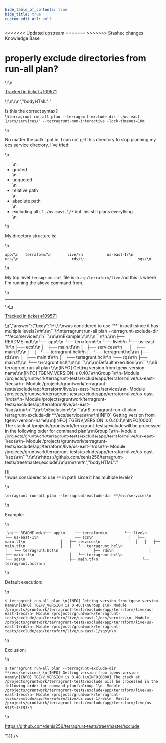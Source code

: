 ```yaml
---
hide_table_of_contents: true
hide_title: true
custom_edit_url: null
---
```



<head>
<<<<<<< Updated upstream
  <link rel="canonical" href="https://github.com/tnn-gruntwork-io/knowledge-base/discussions/586" />
=======
  <link rel="canonical" href="https://github.com/tnn-gruntwork-io/knowledge-base/discussions/586" />
>>>>>>> Stashed changes
</head>

<CenterLayout>
<span className="searchCategory">Knowledge Base</span>
<h1>properly exclude directories from run-all plan?</h1>
<GitHub discussion={{"id":"D_kwDOF8slf84ARWrZ","number":586,"author":{"login":"calebtote"},"title":"properly exclude directories from run-all plan?","body":"\r\nIs this the correct syntax?\r\n`terragrunt run-all plan --terragrunt-exclude-dir './us-east-1/ecs/services/' --terragrunt-non-interactive -lock-timeout=10m`\r\n\r\nNo matter the path I put in, I can not get this directory to stop planning my ecs service directory. I’ve tried:\r\n\r\n- quoted\r\n- unquoted\r\n- relative path\r\n- absolute path\r\n- excluding all of `./us-east-1/*` but this still plans everything\r\n\r\nMy directory structure is:\r\n\r\n```\r\napp/\r\n   terraform/\r\n       live/\r\n           us-east-1/\r\n                        ecs/\r\n                        rds/\r\n                        sqs/\r\n```\r\n\r\nMy top level `terragrunt.hcl` file is in `app/terraform/live` and this is where I'm running the above command from.\r\n\r\n---\r\n\r\n<ins datetime=\"2022-11-08T16:50:01Z\">\r\n  <p><a href=\"https://support.gruntwork.io/hc/requests/109571\">Tracked in ticket #109571</a></p>\r\n</ins>\r\n","bodyHTML":"<p dir=\"auto\">Is this the correct syntax?<br>\n<code class=\"notranslate\">terragrunt run-all plan --terragrunt-exclude-dir './us-east-1/ecs/services/' --terragrunt-non-interactive -lock-timeout=10m</code></p>\n<p dir=\"auto\">No matter the path I put in, I can not get this directory to stop planning my ecs service directory. I’ve tried:</p>\n<ul dir=\"auto\">\n<li>quoted</li>\n<li>unquoted</li>\n<li>relative path</li>\n<li>absolute path</li>\n<li>excluding all of <code class=\"notranslate\">./us-east-1/*</code> but this still plans everything</li>\n</ul>\n<p dir=\"auto\">My directory structure is:</p>\n<div class=\"snippet-clipboard-content notranslate position-relative overflow-auto\" data-snippet-clipboard-copy-content=\"app/\n   terraform/\n       live/\n           us-east-1/\n                        ecs/\n                        rds/\n                        sqs/\"><pre class=\"notranslate\"><code class=\"notranslate\">app/\n   terraform/\n       live/\n           us-east-1/\n                        ecs/\n                        rds/\n                        sqs/\n</code></pre></div>\n<p dir=\"auto\">My top level <code class=\"notranslate\">terragrunt.hcl</code> file is in <code class=\"notranslate\">app/terraform/live</code> and this is where I'm running the above command from.</p>\n<hr>\n<ins datetime=\"2022-11-08T16:50:01Z\">\n  <p dir=\"auto\"><a href=\"https://support.gruntwork.io/hc/requests/109571\" rel=\"nofollow\">Tracked in ticket #109571</a></p>\n</ins>","answer":{"body":"Hi,\r\nwas considered to use `**` in path since it has multiple levels?\r\n\r\n```\r\nterragrunt run-all plan --terragrunt-exclude-dir **/ecs/services\r\n```\r\n\r\nExample:\r\n\r\n```\r\n.\r\n├── README.md\r\n└── app\r\n    └── terraform\r\n        └── live\r\n            └── us-east-1\r\n                ├── ecs\r\n                │   ├── main.tf\r\n                │   ├── services\r\n                │   │   ├── main.tf\r\n                │   │   └── terragrunt.hcl\r\n                │   └── terragrunt.hcl\r\n                ├── rds\r\n                │   ├── main.tf\r\n                │   └── terragrunt.hcl\r\n                └── sqs\r\n                    ├── main.tf\r\n                    └── terragrunt.hcl\r\n\r\n```\r\n\r\nDefault execution:\r\n```\r\n$ terragrunt run-all plan \r\n[INFO] Getting version from tgenv-version-name\r\n[INFO] TGENV_VERSION is 0.40.1\r\nGroup 1\r\n- Module /projects/gruntwork/terragrunt-tests/exclude/app/terraform/live/us-east-1/ecs\r\n- Module /projects/gruntwork/terragrunt-tests/exclude/app/terraform/live/us-east-1/ecs/services\r\n- Module /projects/gruntwork/terragrunt-tests/exclude/app/terraform/live/us-east-1/rds\r\n- Module /projects/gruntwork/terragrunt-tests/exclude/app/terraform/live/us-east-1/sqs\r\n\r\n```\r\n\r\nExclusion:\r\n```\r\n$ terragrunt run-all plan --terragrunt-exclude-dir **/ecs/services\r\n\r\n[INFO] Getting version from tgenv-version-name\r\n[INFO] TGENV_VERSION is 0.40.1\r\nINFO[0000] The stack at /projects/gruntwork/terragrunt-tests/exclude will be processed in the following order for command plan:\r\nGroup 1\r\n- Module /projects/gruntwork/terragrunt-tests/exclude/app/terraform/live/us-east-1/ecs\r\n- Module /projects/gruntwork/terragrunt-tests/exclude/app/terraform/live/us-east-1/rds\r\n- Module /projects/gruntwork/terragrunt-tests/exclude/app/terraform/live/us-east-1/sqs\r\n```\r\n\r\nhttps://github.com/denis256/terragrunt-tests/tree/master/exclude\r\n\r\n\r\n\r\n","bodyHTML":"<p dir=\"auto\">Hi,<br>\nwas considered to use <code class=\"notranslate\">**</code> in path since it has multiple levels?</p>\n<div class=\"snippet-clipboard-content notranslate position-relative overflow-auto\" data-snippet-clipboard-copy-content=\"terragrunt run-all plan --terragrunt-exclude-dir **/ecs/services\"><pre class=\"notranslate\"><code class=\"notranslate\">terragrunt run-all plan --terragrunt-exclude-dir **/ecs/services\n</code></pre></div>\n<p dir=\"auto\">Example:</p>\n<div class=\"snippet-clipboard-content notranslate position-relative overflow-auto\" data-snippet-clipboard-copy-content=\".\n├── README.md\n└── app\n    └── terraform\n        └── live\n            └── us-east-1\n                ├── ecs\n                │   ├── main.tf\n                │   ├── services\n                │   │   ├── main.tf\n                │   │   └── terragrunt.hcl\n                │   └── terragrunt.hcl\n                ├── rds\n                │   ├── main.tf\n                │   └── terragrunt.hcl\n                └── sqs\n                    ├── main.tf\n                    └── terragrunt.hcl\n\"><pre class=\"notranslate\"><code class=\"notranslate\">.\n├── README.md\n└── app\n    └── terraform\n        └── live\n            └── us-east-1\n                ├── ecs\n                │   ├── main.tf\n                │   ├── services\n                │   │   ├── main.tf\n                │   │   └── terragrunt.hcl\n                │   └── terragrunt.hcl\n                ├── rds\n                │   ├── main.tf\n                │   └── terragrunt.hcl\n                └── sqs\n                    ├── main.tf\n                    └── terragrunt.hcl\n\n</code></pre></div>\n<p dir=\"auto\">Default execution:</p>\n<div class=\"snippet-clipboard-content notranslate position-relative overflow-auto\" data-snippet-clipboard-copy-content=\"$ terragrunt run-all plan \n[INFO] Getting version from tgenv-version-name\n[INFO] TGENV_VERSION is 0.40.1\nGroup 1\n- Module /projects/gruntwork/terragrunt-tests/exclude/app/terraform/live/us-east-1/ecs\n- Module /projects/gruntwork/terragrunt-tests/exclude/app/terraform/live/us-east-1/ecs/services\n- Module /projects/gruntwork/terragrunt-tests/exclude/app/terraform/live/us-east-1/rds\n- Module /projects/gruntwork/terragrunt-tests/exclude/app/terraform/live/us-east-1/sqs\n\"><pre class=\"notranslate\"><code class=\"notranslate\">$ terragrunt run-all plan \n[INFO] Getting version from tgenv-version-name\n[INFO] TGENV_VERSION is 0.40.1\nGroup 1\n- Module /projects/gruntwork/terragrunt-tests/exclude/app/terraform/live/us-east-1/ecs\n- Module /projects/gruntwork/terragrunt-tests/exclude/app/terraform/live/us-east-1/ecs/services\n- Module /projects/gruntwork/terragrunt-tests/exclude/app/terraform/live/us-east-1/rds\n- Module /projects/gruntwork/terragrunt-tests/exclude/app/terraform/live/us-east-1/sqs\n\n</code></pre></div>\n<p dir=\"auto\">Exclusion:</p>\n<div class=\"snippet-clipboard-content notranslate position-relative overflow-auto\" data-snippet-clipboard-copy-content=\"$ terragrunt run-all plan --terragrunt-exclude-dir **/ecs/services\n\n[INFO] Getting version from tgenv-version-name\n[INFO] TGENV_VERSION is 0.40.1\nINFO[0000] The stack at /projects/gruntwork/terragrunt-tests/exclude will be processed in the following order for command plan:\nGroup 1\n- Module /projects/gruntwork/terragrunt-tests/exclude/app/terraform/live/us-east-1/ecs\n- Module /projects/gruntwork/terragrunt-tests/exclude/app/terraform/live/us-east-1/rds\n- Module /projects/gruntwork/terragrunt-tests/exclude/app/terraform/live/us-east-1/sqs\"><pre class=\"notranslate\"><code class=\"notranslate\">$ terragrunt run-all plan --terragrunt-exclude-dir **/ecs/services\n\n[INFO] Getting version from tgenv-version-name\n[INFO] TGENV_VERSION is 0.40.1\nINFO[0000] The stack at /projects/gruntwork/terragrunt-tests/exclude will be processed in the following order for command plan:\nGroup 1\n- Module /projects/gruntwork/terragrunt-tests/exclude/app/terraform/live/us-east-1/ecs\n- Module /projects/gruntwork/terragrunt-tests/exclude/app/terraform/live/us-east-1/rds\n- Module /projects/gruntwork/terragrunt-tests/exclude/app/terraform/live/us-east-1/sqs\n</code></pre></div>\n<p dir=\"auto\"><a href=\"https://github.com/denis256/terragrunt-tests/tree/master/exclude\">https://github.com/denis256/terragrunt-tests/tree/master/exclude</a></p>"}}} />

</CenterLayout>
  

<!-- ##DOCS-SOURCER-START
{
  "sourcePlugin": "github-discussions",
  "hash": "26e4883db2fc94efbff5c38b4520b9b3"
}
##DOCS-SOURCER-END -->
